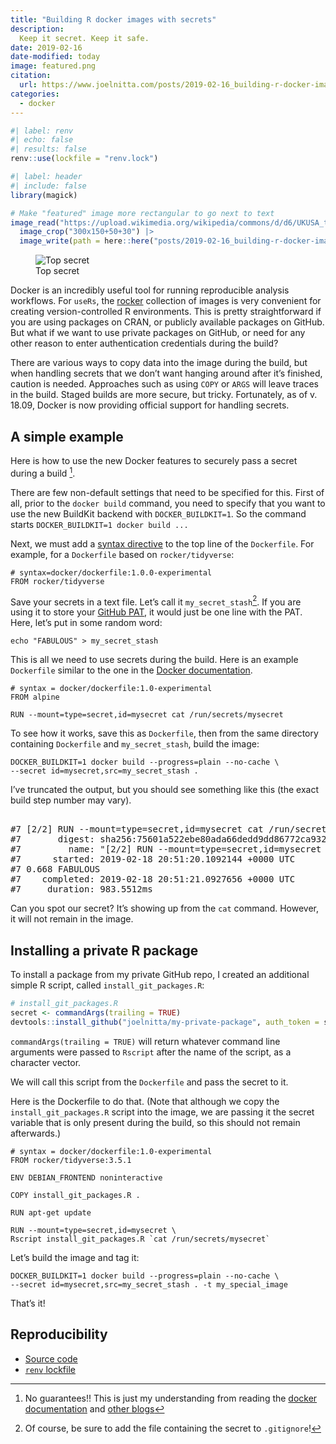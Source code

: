 ```yaml
---
title: "Building R docker images with secrets"
description:
  Keep it secret. Keep it safe.
date: 2019-02-16
date-modified: today
image: featured.png
citation:
  url: https://www.joelnitta.com/posts/2019-02-16_building-r-docker-images-with-secrets/
categories:
  - docker
---
```


```r
#| label: renv
#| echo: false
#| results: false
renv::use(lockfile = "renv.lock")
```

```r
#| label: header
#| include: false
library(magick)

# Make "featured" image more rectangular to go next to text
image_read("https://upload.wikimedia.org/wikipedia/commons/d/d6/UKUSA_top_secret.jpg") |>
  image_crop("300x150+50+30") |>
  image_write(path = here::here("posts/2019-02-16_building-r-docker-images-with-secrets/featured.png"), format = "png")
```

<!--------------- post ----------------->

![Top secret](featured.png)

Docker is an incredibly useful tool for running reproducible analysis workflows. For `useRs`, the [rocker](https://www.rocker-project.org/) collection of images is very convenient for creating version-controlled R environments. This is pretty straightforward if you are using packages on CRAN, or publicly available packages on GitHub. But what if we want to use private packages on GitHub, or need for any other reason to enter authentication credentials during the build?

There are various ways to copy data into the image during the build, but when handling secrets that we don't want hanging around after it's finished, caution is needed. Approaches such as using `COPY` or `ARGS` will leave traces in the build. Staged builds are more secure, but tricky. Fortunately, as of v. 18.09, Docker is now providing official support for handling secrets.

## A simple example

Here is how to use the new Docker features to securely pass a secret during a build ^[No guarantees!! This is just my understanding from reading the [docker documentation](https://docs.docker.com/develop/develop-images/build_enhancements/) and [other blogs](https://medium.com/@tonistiigi/build-secrets-and-ssh-forwarding-in-docker-18-09-ae8161d066)].

There are few non-default settings that need to be specified for this. First of all, prior to the `docker build` command, you need to specify that you want to use the new BuildKit backend with `DOCKER_BUILDKIT=1`. So the command starts `DOCKER_BUILDKIT=1 docker build ...`

Next, we must add a [syntax directive](https://docs.docker.com/engine/reference/builder/#syntax) to the top line of the `Dockerfile`. For example, for a `Dockerfile` based on `rocker/tidyverse`:

```shell
# syntax=docker/dockerfile:1.0.0-experimental
FROM rocker/tidyverse
```

Save your secrets in a text file. Let's call it `my_secret_stash`^[Of course, be sure to add the file containing the secret to `.gitignore`!]. If you are using it to store your [GitHub PAT](https://happygitwithr.com/github-pat.html), it would just be one line with the PAT. Here, let's put in some random word:

```shell
echo "FABULOUS" > my_secret_stash
```

This is all we need to use secrets during the build. Here is an example `Dockerfile` similar to the one in the [Docker documentation](https://docs.docker.com/develop/develop-images/build_enhancements/).

```shell
# syntax = docker/dockerfile:1.0-experimental
FROM alpine

RUN --mount=type=secret,id=mysecret cat /run/secrets/mysecret
```

To see how it works, save this as `Dockerfile`, then from the same directory containing `Dockerfile` and `my_secret_stash`, build the image:

```shell
DOCKER_BUILDKIT=1 docker build --progress=plain --no-cache \
--secret id=mysecret,src=my_secret_stash .
```

I've truncated the output, but you should see something like this (the exact build step number may vary).

<pre><output>
#7 [2/2] RUN --mount=type=secret,id=mysecret cat /run/secrets/mysecret
#7       digest: sha256:75601a522ebe80ada66dedd9dd86772ca932d30d7e1b11bba94c04aa55c237de
#7         name: "[2/2] RUN --mount=type=secret,id=mysecret cat /run/secrets/mysecret"
#7      started: 2019-02-18 20:51:20.1092144 +0000 UTC
#7 0.668 FABULOUS
#7    completed: 2019-02-18 20:51:21.0927656 +0000 UTC
#7     duration: 983.5512ms
</output></pre>

Can you spot our secret? It's showing up from the `cat` command. However, it will not remain in the image.

## Installing a private R package

To install a package from my private GitHub repo, I created an additional simple R script, called `install_git_packages.R`:

```r
# install_git_packages.R
secret <- commandArgs(trailing = TRUE)
devtools::install_github("joelnitta/my-private-package", auth_token = secret)
```

`commandArgs(trailing = TRUE)` will return whatever command line arguments were passed to `Rscript` after the name of the script, as a character vector.

We will call this script from the `Dockerfile` and pass the secret to it.

Here is the Dockerfile to do that. (Note that although we copy the `install_git_packages.R` script into the image, we are passing it the secret variable that is only present during the build, so this should not remain afterwards.)

```shell
# syntax = docker/dockerfile:1.0-experimental
FROM rocker/tidyverse:3.5.1

ENV DEBIAN_FRONTEND noninteractive

COPY install_git_packages.R .

RUN apt-get update

RUN --mount=type=secret,id=mysecret \
Rscript install_git_packages.R `cat /run/secrets/mysecret`
```

Let's build the image and tag it:
```shell
DOCKER_BUILDKIT=1 docker build --progress=plain --no-cache \
--secret id=mysecret,src=my_secret_stash . -t my_special_image
```

That's it!

## Reproducibility {.appendix}

- [Source code](https://github.com/joelnitta/joelnitta-home/tree/main/posts/2019-02-16_building-r-docker-images-with-secrets/index.qmd)
- [`renv` lockfile](https://github.com/joelnitta/joelnitta-home/tree/main/posts/2019-02-16_building-r-docker-images-with-secrets/renv.lock)